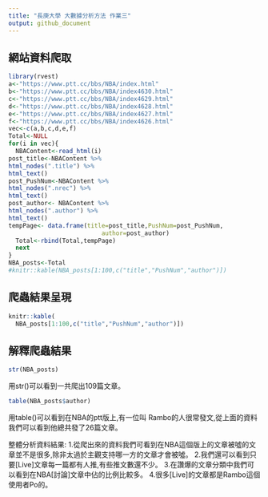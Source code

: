 ```yaml
---
title: "長庚大學 大數據分析方法 作業三"
output: github_document
---
```


## 網站資料爬取
```r
library(rvest)
a<-"https://www.ptt.cc/bbs/NBA/index.html"
b<-"https://www.ptt.cc/bbs/NBA/index4630.html"
c<-"https://www.ptt.cc/bbs/NBA/index4629.html"
d<-"https://www.ptt.cc/bbs/NBA/index4628.html"
e<-"https://www.ptt.cc/bbs/NBA/index4627.html"
f<-"https://www.ptt.cc/bbs/NBA/index4626.html"
vec<-c(a,b,c,d,e,f)
Total<-NULL
for(i in vec){
  NBAContent<-read_html(i)
post_title<-NBAContent %>%
html_nodes(".title") %>%
html_text()
post_PushNum<-NBAContent %>%
html_nodes(".nrec") %>%
html_text()
post_author<- NBAContent %>%
html_nodes(".author") %>%
html_text()
tempPage<- data.frame(title=post_title,PushNum=post_PushNum,
                          author=post_author)
  Total<-rbind(Total,tempPage)
  next
}
NBA_posts<-Total
#knitr::kable(NBA_posts[1:100,c("title","PushNum","author")])
```

## 爬蟲結果呈現
```r
knitr::kable(
  NBA_posts[1:100,c("title","PushNum","author")]) 
```

## 解釋爬蟲結果 
```r
str(NBA_posts)
```

用str()可以看到一共爬出109篇文章。

```r
table(NBA_posts$author)
```

用table()可以看到在NBA的ptt版上,有一位叫 Rambo的人很常發文,從上面的資料我們可以看到他總共發了26篇文章。

整體分析資料結果:
1.從爬出來的資料我們可看到在NBA這個版上的文章被噓的文章並不是很多,除非太過於主觀支持哪一方的文章才會被噓。
2.我們還可以看到只要[Live]文章每一篇都有人推,有些推文數還不少。
3.在讚爆的文章分類中我們可以看到在NBA[討論]文章中佔的比例比較多。
4.很多[Live]的文章都是Rambo這個使用者Po的。
